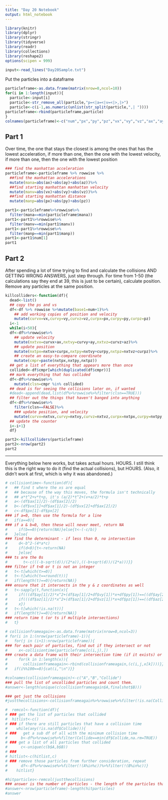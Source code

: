 ```yaml
---
title: "Day 20 Notebook"
output: html_notebook
---
```


```r
library(knitr)
library(dplyr)
library(stringr)
library(tidyverse)
library(readr)
library(collections)
library(reshape2)
options(scipen = 999)
```

```r
input<-read_lines("Day20Sample.txt")

```

Put the particles into a dataframe
```r
particleframe<-as.data.frame(matrix(nrow=0,ncol=10))
for(i in 1:length(input)){
  particle<-input[i]
  particle<-str_remove_all(particle,"p=<|a=<|v=<|>,|>")
  particle<-c(i-1,as.numeric(unlist(str_split(particle,",| "))))
particleframe<-rbind(particleframe,particle)
}
colnames(particleframe)<-c("num","px","py","pz","vx","vy","vz","ax","ay","az")
```

## Part 1

Over time, the one that stays the closest is among the ones that has the lowest acceleration,
if more than one, then the one with the lowest velocity,
if more than one, then the one with the lowest position

```r
### find the manhattan acceleration
particleframe<-particleframe %>% rowwise %>%
  ##find the manhattan accelerations
  mutate(mana=abs(ax)+abs(ay)+abs(az))%>%
  ##find starting manhattan manhattan velocity
  mutate(manv=abs(vx)+abs(vy)+abs(vz))%>%
  ##find starting manhattan distance
  mutate(manp=abs(px)+abs(py)+abs(pz))
```


```r

part1<-particleframe%>%rowwise%>%
  filter(mana==min(particleframe$mana))
part1<-part1%>%rowwise%>%
  filter(manv==min(part1$manv))
part1<-part1%>%rowwise%>%
  filter(manp==min(part1$manp))
part1<-part1$num[1]
part1
```
## Part 2

After spending a lot of time trying to find and calculate the collisions  AND GETTING WRONG ANSWERS, just step through.
For time from 1-50 (the calculations say they end at 39, this is just to be certain), calculate position.  Remove any particles at the same position.

```r
killcolliders<-function(df){
  dead<-list()
  ## copy the ps and vs
  df<-df %>% rowwise %>%mutate(base1=num+1)%>%
    ## add working copies of position and velocity
    mutate(curvx=vx,curvy=vy,curvz=vz,curpx=px,curpy=py,curpz=pz)
  i<-1
  while(i<50){
  df<-df%>%rowwise%>%
    ## update velocity
    mutate(nxtvx=curvx+ax,nxtvy=curvy+ay,nxtvz=curvz+az)%>%
    ## update position
    mutate(nxtpx=nxtvx+curpx,nxtpy=nxtvy+curpy,nxtpz=nxtvz+curpz)%>%
    ## create an easy-to-compare coordinate
    mutate(cmpr=paste(nxtpx,nxtpy,nxtpz))
  ## get a list of everything that appears more than once
  collided<-df$cmpr[which(duplicated(df$cmpr))]
  ## mark everything that has collided
  df<-df%>%rowwise%>%
    mutate(clsn=cmpr %in% collided)
  ## dead is for seeing the collisions later on, if wanted
  #dead<-append(dead,list(df%>%rowwise%>%filter(clsn==TRUE)))
  ## filter out the things that haven't banged into anything
  df<-df%>%rowwise%>%
    filter(clsn==FALSE)%>%
    ### update position, and velocity
    mutate(curvx=nxtvx,curvy=nxtvy,curvz=nxtvz,curpx=nxtpx,curpy=nxtpy,curpz=nxtpz)
  ## update the counter
  i<-i+1}
  df}
```




```r
part2<-killcolliders(particleframe)
part2<-nrow(part2)
part2
```

---------
Everything below here works, but takes actual hours.  HOURS. I still think this is the right way to do it (find the actual collisions), but HOURS.  (Also, it didn't work at first, which is why it was abandoned.)

```r
# collisiontime<-function(df){
#   ## find t where the xs are equal
#   ## because of the way this moves, the formula isn't technically
#   ## a*t^2+v*t+p, it's (a/2)*t^2+(v+a/2)*t+p
#   a<-(df$ax[1]/2)-(df$ax[2]/2)
#   b<-(df$vx[1]+df$ax[1]/2)-(df$vx[2]+df$ax[2]/2)
#   c<-df$px[1]-df$px[2]
### if a=0, then use the formula for a line
#   if(a==0){
### if a & b=0, then these will never meet, return NA
#     if(b==0){return(NA)}else{t<-(-c/b)}
#   }else{
### find the determinant - if less than 0, no intersection
#     d<-b^2-(4*a*c)
#     if(d<0){t<-return(NA)
#     }else{
### ts are the 0s
#       t<-c(((-b-sqrt(d))/(2*a)),((-b+sqrt(d))/(2*a)))}}
### filter if t<0 or t is not an integer
#   t<-t[which(t>=0)]
#   t<-t[which(t==round(t))]
#   if(length(t)==0){return(NA)}
### ensure that it intersects in the y & z coordinates as well
#   t<-sapply(t,function(x){
#     if(((df$ay[1]/2)*x^2+(df$ay[1]/2+df$vy[1])*x+df$py[1])==((df$ay[2]/2)*x^2+(df$ay[2]/2+df$vy[2])*x+df$py[2])){x<-x}else{return(NA)}
#     if(((df$az[1]/2)*x^2+(df$az[1]/2+df$vz[1])*x+df$pz[1])==((df$az[2]/2)*x^2+(df$az[2]/2+df$vz[2])*x+df$pz[2])){x<-x}else{return(NA)}
#     x})
#   t<-t[which(!is.na(t))]
#   if(length(t)==0){return(NA)}
### return time t (or ts if multiple intersections)
#   t}

```


```r
# collisionframeagain<-as.data.frame(matrix(nrow=0,ncol=3))
# for(i in 1:(nrow(particleframe)-1)){
#   for(j in (i+1):nrow(particleframe)){
### for each pair of particles, find out if they intersect or not
#     x<-collisiontime(particleframe[c(i,j),])
### create a data frame with their intersection time (if it exists) or NA (if not)
#     for(k in 1:length(x)){
#       collisionframeagain<-rbind(collisionframeagain,(c(i,j,x[k])))}}
#   if(i%%100==0){cat(i,"\n")}}
```




```r
#colnames(collisionframeagain)<-c("A","B","Collide")
### pull the list of uncollided particles and count them.
#answer<-length(unique(c(collisionframeagain$A,finalshot$B)))
```

```r
### get just the collisions
#justthecollisions<-collisionframeagain%>%rowwise%>%filter(!is.na(Collide))
```


```r
#  remcol<-function(df){
# ### get the list of particles that collided
#  hitlist<-c()
# ### if there are still particles that have a collision time
#    while(any(!is.na(df$Collide))){
# ###   get a sub df of all with the minimum collision time
#      b<-df%>%rowwise%>%filter(Collide==min(df$Collide,na.rm=TRUE))
# ### get a list of all particles that collided 
#      c<-unique(c(b$A,b$B))
# ### 
# hitlist<-c(hitlist,c)
# ### remove those particles from further consideration, repeat
#      df<-df%>%rowwise%>%filter(!(A%in%c))%>%filter(!(B%in%c))}
#    hitlist}
```



```r
#hitparticles<-remcol(justthecollisions)
### answer is the number of particles - the length of the particles that collided.
#answer<-nrow(particleframe)-length(hitparticles)
#answer
```


